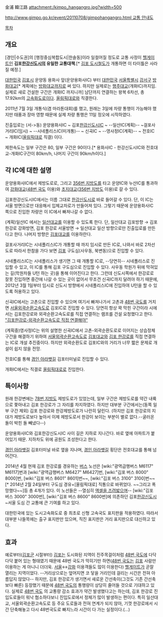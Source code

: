 金浦 韓江路
attachment:/kimpo_hangangro.jpg?width=500

[[http://www.gimpo.go.kr/event/20110708/gimpohangangro.html 교통 안내도]]


[[목차]]

== 개요 ==
[경인|수도권]의 [행정중심복합도시|한솔동]이라 일컬어질 정도로 교통 사정이 [[헬게이트]]인 '''김포[[한강신도시]]의 유일한 교통대책'''.[* [[김포 도시철도]]가 개통하면 이 타이틀은 사라질 예정.]

[[대한민국]] [[김포시]] 운양동 용화사 앞(운양용화사IC) 부터 [[대한민국]] [[서울특별시]] [[강서구]] [[방화대교]][* 계획에는 [[방화대교]]까지로 써 있다. 하지만 실제로는 [[행주대교]](개화IC)까지임. 실제로 새로 건설한 구간은 개화IC 까지니까] 남단까지 연결하는 왕복 6차선, 총 17.92km의 [[고속화도로]]이다. [[올림픽대로]]와 직결한다.

2011년 7월 3일 개통식(겸 마라톤대회)를 했고, 원래는 3일에 차량 통행이 가능해야 했지만 태풍과 장마 영향 때문에 실제 차량 통행은 11일 정오에 시작하였다.

진출입로는 (서->동) 운양용화사IC ~ 김포[[한강신도시]]IC ~ --일산IC(계획)-- ~걸포사거리IC(임시) ~ --시네폴리스IC(미개통)-- ~ 신곡IC ~ --영사정IC(계획)-- ~ 전호IC ~ 개화IC([[올림픽대로]] 직결) 이다.

제한속도는 일부 구간은 80, 일부 구간은 90이다.[* 용화사IC - 한강신도시IC와 전호대교-개화IC구간이 80km/h, 나머지 구간이 90km/h이다.]

== 각 IC에 대한 설명 ==
운양용화사IC에서 제방도로로, 그리고 [[356번 지방도]]를 타고 운양IC와 누산IC를 통과하여 [[강화대교]]([[48번 국도]] 이용)와 [[초지대교]]([[356번 지방도]] 이용)로 갈 수 있다.

김포한강신도시IC에서는 이름 그대로 [[한강신도시]]로 바로 들어갈 수 있다. 단, 이 IC는 서울 방면으로만 대응해서 입체교차로가 만들어져 있다. 그렇기 때문에 운양용화사IC 쪽으로 진입한 차량은 이 IC에서 빠져나갈 수 없다.

(계획)일산IC 에서는 [[일산대교]]를 이용할 수 있도록 한다. 단, 일산대교 김포방향 → 김포 한강로 강화방면, 김포 한강로 서울방면 → 일산대교 일산 방향으로만 진출입로를 만든다고 한다. 나머지 방향은 [[김포대교]]를 이용하란다.

걸포사거리IC는 시네폴리스IC가 개통할 때 까지 임시로 만든 IC로, 나와서 바로 2차선 도로 따라서 한참을 가다 보면 [[김포]] 구도심(사우동, 북변동)으로 진입할 수 있다. 

시네폴리스IC는 시네폴리스가 생기면 그 때 개통할 IC로, --당연히-- 시네폴리스로 진입할 수 있고, 이 IC를 통해 김포 구도심으로 진입할 수 있다. 사우동 학원가 뒤에 막혀있는 길(학원차들 U턴 하는 곳)을 통해 이어진다고 한다.
그런데 신도시쪽에서 한강로로 잘못 진입하면 중간에 나갈 수 있는 곳이 없어서 무조건 신곡IC까지 달려야 하기 때문에, 2012년 3월 1일부터 임시로 신도시 방향에서 시네폴리스IC에 진입하여 U턴을 할 수 있도록 허용하고 있다. 

신곡IC에서는 고촌으로 진입할 수 있으며 여기서 빠져나가서 고촌과 [[48번 국도]]를 거치면 [[서울외곽순환고속도로]] 김포IC로 진입할 수 있다. 당연히 항상 꽉 막힌 구간이라 시에서는 김포한강로와 외곽순환고속도로를 직접 연결하는 램프를 건설 요청했다고 한다. [http://news1.kr/articles/1174297 "김포한강로-외곽순환고속도로 직접 연결해야"]

(계획중)영사정IC는 위의 설명한 신곡IC에서 고촌-외곽순환도로로 이어지는 상습정체구간을 해결하기 위하여 [[서울외곽순환고속도로]] [[김포대교]]와 [[김포 한강로]]를 직접 연결하는 IC로 개설 추진중이다. 하지만 외곽순환도로 김포IC와의 거리가 너무 짧은 문제로 개설이 쉽지 않을 전망.

전호IC를 통해 [[경인 아라뱃길]] 김포터미널로 진입할 수 있다.

개화IC에서는 직결로 [[올림픽대로]]로 진입한다.

== 특이사항 ==
원래 한강변에는 [[78번 지방도]] 제방도로가 있었는데, 일부 구간은 제방도로를 약간 내륙으로 쫓아내고 김포 한강로가 그 자리를 차지하였다. 하지만 대부분 구간에서는(동쪽 일부 구간 제외) 김포 한강로와 한강제방도로가 나란히 달린다. (하지만 김포 한강로의 지대가 제방도로보다 높아서 이제 제방도로서 한강이 보이는 부분이 별로 없다.--굴러온 돌이 박힌 돌 빼냈다--)

운양용화사IC와 김포한강신도시IC 사이 길은 지하로 지나간다. 바로 옆에 아파트가 붙어있기 때문. 지하차도 위에 공원도 조성한다고 한다.

[[경인 아라뱃길]] 김포터미널 바로 옆을 지나며, [[경인 아라뱃길]] 횡단은 전호대교를 통해 넘어간다.

2014년 4월 현재 김포 한강로를 경유하는 [[버스]] 노선은 [wiki:"광역급행버스 M6117" M6117]번과 [wiki:"광역급행버스 M6427" M6427]번, [wiki:"김포 버스 8000" 8000]번, [wiki:"김포 버스 8601" 8601]번~~, [wiki:"김포 버스 3100" 3100]번~~[* 2014년 2월 24일부터 구도심 경유+[올림픽대로] 직통으로 바뀌었다. ~~그리고 폭망했다~~]등 총 4개가 있다. 이 노선들은 --열심히 [[속도위반|액셀을 즈려밟으며]]-- [wiki:"김포 버스 3000" 3000번], [wiki:"김포 버스 8600" 8600번]에 의존하던 김포[[한강신도시]]~서울 도심 간 교통에 큰 기여를 하고 있다.

대한민국에 있는 도시고속화도로 중 최초로 신형 고속국도 표지판을 적용하였다. 따라서 대부분 나들목에는 출구 표지판만 있으며, 직진 표지판은 거리 표지판으로 대신하고 있다.

== 효과 ==
예로부터([[김포]]군 시절부터) [[김포]]는 도시화된 지역이 진주목걸이처럼 [[48번 국도]]에 다닥다닥 붙어 있는 형태였기 때문에 48번 국도가 막히기만 하면([[48번 국도]]는 [[김포]] 사람만 이용하는 게 아니니 더더욱. [[서울]]↔[[강화]] 이용객들도 많이 이용한다) [[헬게이트]]가 곧잘 열리는 지역이었다. --거리상으로는 엎어지면 코 닿을 거리인데 걸리는 시간은 전혀 아름답지 않았다--
하지만, 김포 한강로가 생기면서 새로운 간선축이(그것도 기존 간선축보다 빠른) 등장했기 때문에 [[48번 국도]]의 통행량이 상당히 줄어들 것으로 기대하고 있다.
실제로 [[48번 국도]] 의 교통량 감소 효과가 약간 발생했다고는 하는데, 김포 한강로 진입도로들이 워낙 협소하다보니 진입도로에서 정체가 많이 발생하는 편이다. 특히 일산대교, 서울외곽순환고속도로 등 주요 도로들과 전혀 연계가 되지 않아, 기껏 한강로에서 시간 단축해놓고 다시 48번국도로 빠지느라 시간이 다 가는 실정이다.(...)
